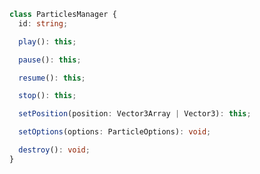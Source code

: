 ```ts
class ParticlesManager {
  id: string;

  play(): this;

  pause(): this;

  resume(): this;

  stop(): this;

  setPosition(position: Vector3Array | Vector3): this;

  setOptions(options: ParticleOptions): void;

  destroy(): void;
}
```
